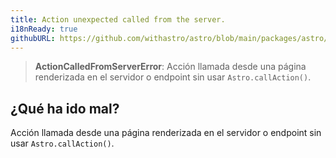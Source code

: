```yaml
---
title: Action unexpected called from the server.
i18nReady: true
githubURL: https://github.com/withastro/astro/blob/main/packages/astro/src/core/errors/errors-data.ts
---
```


> **ActionCalledFromServerError**: Acción llamada desde una página renderizada en el servidor o endpoint sin usar `Astro.callAction()`.

## ¿Qué ha ido mal?
Acción llamada desde una página renderizada en el servidor o endpoint sin usar `Astro.callAction()`.


